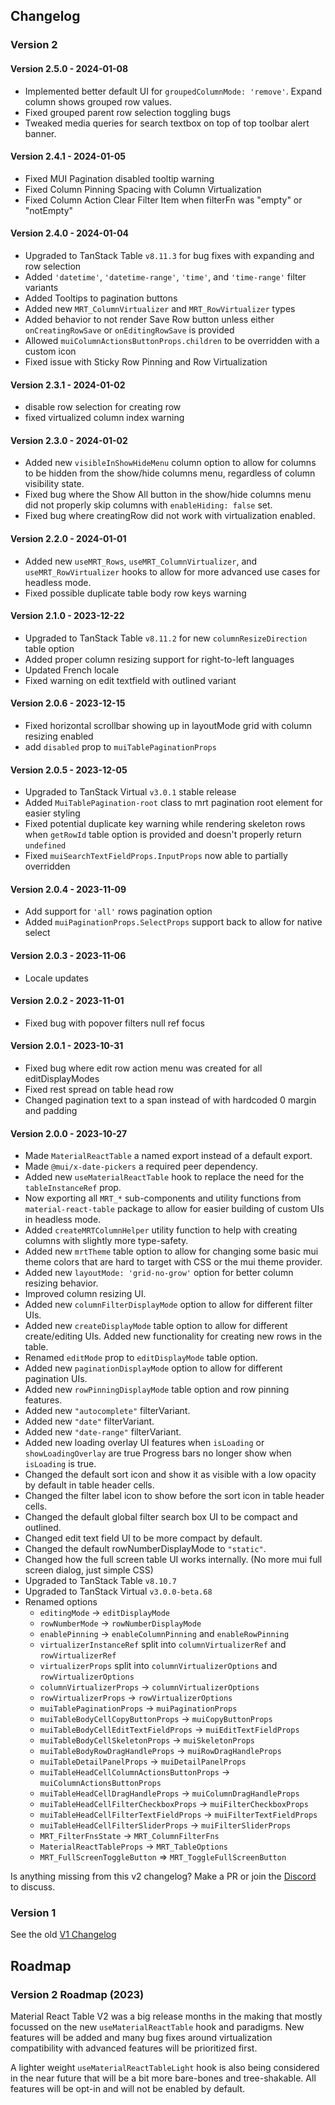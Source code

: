 
<Head>
  <title>{'V2 Changelog and Roadmap - Material React Table V2 Docs'}</title>
  <meta
    name="description"
    content="Material React Table V1 Changelog and Roadmap for future development"
  />
</Head>

## Changelog

### Version 2

#### Version 2.5.0 - 2024-01-08

- Implemented better default UI for `groupedColumnMode: 'remove'`. Expand column shows grouped row values.
- Fixed grouped parent row selection toggling bugs
- Tweaked media queries for search textbox on top of top toolbar alert banner.

#### Version 2.4.1 - 2024-01-05

- Fixed MUI Pagination disabled tooltip warning
- Fixed Column Pinning Spacing with Column Virtualization
- Fixed Column Action Clear Filter Item when filterFn was "empty" or "notEmpty"

#### Version 2.4.0 - 2024-01-04

- Upgraded to TanStack Table `v8.11.3` for bug fixes with expanding and row selection
- Added `'datetime'`, `'datetime-range'`, `'time'`, and `'time-range'` filter variants
- Added Tooltips to pagination buttons
- Added new `MRT_ColumnVirtualizer` and `MRT_RowVirtualizer` types
- Added behavior to not render Save Row button unless either `onCreatingRowSave` or `onEditingRowSave` is provided
- Allowed `muiColumnActionsButtonProps.children` to be overridden with a custom icon
- Fixed issue with Sticky Row Pinning and Row Virtualization

#### Version 2.3.1 - 2024-01-02

- disable row selection for creating row
- fixed virtualized column index warning

#### Version 2.3.0 - 2024-01-02

- Added new `visibleInShowHideMenu` column option to allow for columns to be hidden from the show/hide columns menu, regardless of column visibility state.
- Fixed bug where the Show All button in the show/hide columns menu did not properly skip columns with `enableHiding: false` set.
- Fixed bug where creatingRow did not work with virtualization enabled.

#### Version 2.2.0 - 2024-01-01

- Added new `useMRT_Rows`, `useMRT_ColumnVirtualizer`, and `useMRT_RowVirtualizer` hooks to allow for more advanced use cases for headless mode.
- Fixed possible duplicate table body row keys warning

#### Version 2.1.0 - 2023-12-22

- Upgraded to TanStack Table `v8.11.2` for new `columnResizeDirection` table option
- Added proper column resizing support for right-to-left languages
- Updated French locale
- Fixed warning on edit textfield with outlined variant

#### Version 2.0.6 - 2023-12-15

- Fixed horizontal scrollbar showing up in layoutMode grid with column resizing enabled
- add `disabled` prop to `muiTablePaginationProps`

#### Version 2.0.5 - 2023-12-05

- Upgraded to TanStack Virtual `v3.0.1` stable release
- Added `MuiTablePagination-root` class to mrt pagination root element for easier styling
- Fixed potential duplicate key warning while rendering skeleton rows when `getRowId` table option is provided and doesn't properly return `undefined`
- Fixed `muiSearchTextFieldProps.InputProps` now able to partially overridden

#### Version 2.0.4 - 2023-11-09

- Add support for `'all'` rows pagination option
- Added `muiPaginationProps.SelectProps` support back to allow for native select

#### Version 2.0.3 - 2023-11-06

- Locale updates

#### Version 2.0.2 - 2023-11-01

- Fixed bug with popover filters null ref focus

#### Version 2.0.1 - 2023-10-31

- Fixed bug where edit row action menu was created for all editDisplayModes
- Fixed rest spread on table head row
- Changed pagination text to a span instead of with hardcoded 0 margin and padding

#### Version 2.0.0 - 2023-10-27

- Made `MaterialReactTable` a named export instead of a default export.
- Made `@mui/x-date-pickers` a required peer dependency.
- Added new `useMaterialReactTable` hook to replace the need for the `tableInstanceRef` prop.
- Now exporting all `MRT_*` sub-components and utility functions from `material-react-table` package to allow for easier building of custom UIs in headless mode.
- Added `createMRTColumnHelper` utility function to help with creating columns with slightly more type-safety.
- Added new `mrtTheme` table option to allow for changing some basic mui theme colors that are hard to target with CSS or the mui theme provider.
- Added new `layoutMode: 'grid-no-grow'` option for better column resizing behavior.
- Improved column resizing UI.
- Added new `columnFilterDisplayMode` option to allow for different filter UIs.
- Added new `createDisplayMode` table option to allow for different create/editing UIs. Added new functionality for creating new rows in the table.
- Renamed `editMode` prop to `editDisplayMode` table option.
- Added new `paginationDisplayMode` option to allow for different pagination UIs.
- Added new `rowPinningDisplayMode` table option and row pinning features.
- Added new `"autocomplete"` filterVariant.
- Added new `"date"` filterVariant.
- Added new `"date-range"` filterVariant.
- Added new loading overlay UI features when `isLoading` or `showLoadingOverlay` are true Progress bars no longer show when `isLoading` is true.
- Changed the default sort icon and show it as visible with a low opacity by default in table header cells.
- Changed the filter label icon to show before the sort icon in table header cells.
- Changed the default global filter search box UI to be compact and outlined.
- Changed edit text field UI to be more compact by default.
- Changed the default rowNumberDisplayMode to `"static"`.
- Changed how the full screen table UI works internally. (No more mui full screen dialog, just simple CSS)
- Upgraded to TanStack Table `v8.10.7`
- Upgraded to TanStack Virtual `v3.0.0-beta.68`
- Renamed options
  - `editingMode` -> `editDisplayMode`
  - `rowNumberMode` -> `rowNumberDisplayMode`
  - `enablePinning` -> `enableColumnPinning` and `enableRowPinning`
  - `virtualizerInstanceRef` split into `columnVirtualizerRef` and `rowVirtualizerRef`
  - `virtualizerProps` split into `columnVirtualizerOptions` and `rowVirtualizerOptions`
  - `columnVirtualizerProps` -> `columnVirtualizerOptions`
  - `rowVirtualizerProps` -> `rowVirtualizerOptions`
  - `muiTablePaginationProps` -> `muiPaginationProps`
  - `muiTableBodyCellCopyButtonProps` -> `muiCopyButtonProps`
  - `muiTableBodyCellEditTextFieldProps` -> `muiEditTextFieldProps`
  - `muiTableBodyCellSkeletonProps` -> `muiSkeletonProps`
  - `muiTableBodyRowDragHandleProps` -> `muiRowDragHandleProps`
  - `muiTableDetailPanelProps` -> `muiDetailPanelProps`
  - `muiTableHeadCellColumnActionsButtonProps` -> `muiColumnActionsButtonProps`
  - `muiTableHeadCellDragHandleProps` -> `muiColumnDragHandleProps`
  - `muiTableHeadCellFilterCheckboxProps` -> `muiFilterCheckboxProps`
  - `muiTableHeadCellFilterTextFieldProps` -> `muiFilterTextFieldProps`
  - `muiTableHeadCellFilterSliderProps` -> `muiFilterSliderProps`
  - `MRT_FilterFnsState` -> `MRT_ColumnFilterFns`
  - `MaterialReactTableProps` -> `MRT_TableOptions`
  - `MRT_FullScreenToggleButton` => `MRT_ToggleFullScreenButton`

Is anything missing from this v2 changelog? Make a PR or join the [Discord](https://discord.gg/5wqyRx6fnm) to discuss.

### Version 1

See the old [V1 Changelog](https://v1.material-react-table.com/changelog)

## Roadmap

### Version 2 Roadmap (2023)

Material React Table V2 was a big release months in the making that mostly focussed on the new `useMaterialReactTable` hook and paradigms. New features will be added and many bug fixes around virtualization compatibility with advanced features will be prioritized first.

A lighter weight `useMaterialReactTableLight` hook is also being considered in the near future that will be a bit more bare-bones and tree-shakable. All features will be opt-in and will not be enabled by default.
